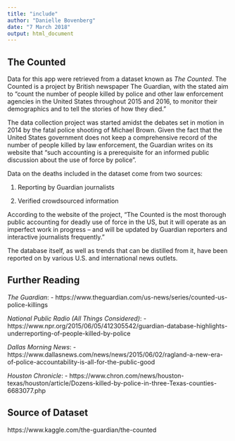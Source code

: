 ---
title: "include"
author: "Danielle Bovenberg"
date: "7 March 2018"
output: html_document
---

##  The Counted
Data for this app were retrieved from a dataset known as *The Counted*. The Counted is a project by British newspaper The Guardian, with the stated aim to "count the number of people killed by police and other law enforcement agencies in the United States throughout 2015 and 2016, to monitor their demographics and to tell the stories of how they died."

The data collection project was started amidst the debates set in motion in 2014 by the fatal police shooting of Michael Brown. Given the fact that the United States government does not keep a comprehensive record of the number of people killed by law enforcement, the Guardian writes on its website that "such accounting is a prerequisite for an informed public discussion about the use of force by police".

Data on the deaths included in the dataset come from two sources: 

1. Reporting by Guardian journalists

2. Verified crowdsourced information

According to the website of the project, "The Counted is the most thorough public accounting for deadly use of force in the US, but it will operate as an imperfect work in progress – and will be updated by Guardian reporters and interactive journalists frequently." 

The database itself, as well as trends that can be distilled from it, have been reported on by various U.S. and international news outlets. 


## Further Reading
*The Guardian*: 
- https://www.theguardian.com/us-news/series/counted-us-police-killings

*National Public Radio (All Things Considered)*: 
- https://www.npr.org/2015/06/05/412305542/guardian-database-highlights-underreporting-of-people-killed-by-police

*Dallas Morning News*:
- https://www.dallasnews.com/news/news/2015/06/02/ragland-a-new-era-of-police-accountability-is-all-for-the-public-good

*Houston Chronicle*:
- https://www.chron.com/news/houston-texas/houston/article/Dozens-killed-by-police-in-three-Texas-counties-6683077.php

## Source of Dataset
https://www.kaggle.com/the-guardian/the-counted
